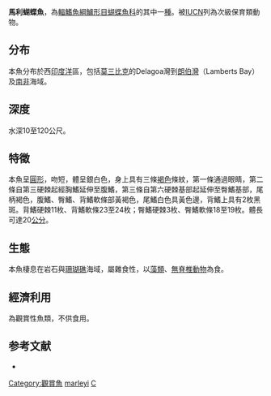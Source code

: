 {{Speciesbox
| name = 馬利蝴蝶魚
| image = Chaetodon marleyi.jpg
| status = lc
| status_system = IUCN3.1
| genus = Chaetodon
| species = marleyi
| authority = {{le|查爾斯·塔特·里根|Charles Tate Regan|Regan}}, 1921
| synonyms = *''Chaetodon notophthalmus''<br /><small>Ahl, 1923</small> 
}}
'''馬利蝴蝶魚'''，為[[輻鰭魚綱|輻鰭魚綱]][[鱸形目|鱸形目]][[蝴蝶魚科|蝴蝶魚科]]的其中一[[種|種]]。被[[IUCN|IUCN]]列為次級保育類動物。

==分布==
本魚分布於西[[印度洋|印度洋]]區，包括[[莫三比克|莫三比克]]的Delagoa灣到[[朗伯灣|朗伯灣]]（Lamberts Bay）及[[南非|南非]]海域。

==深度==
水深10至120公尺。

==特徵==
本魚呈[[圓形|圓形]]，吻短，體呈銀白色，身上具有三條[[褐色|褐色]]條紋，第一條通過眼睛，第二條自第三硬棘起經胸鰭延伸至腹鰭，第三條自第六硬棘基部起延伸至臀鰭基部，尾柄褐色，腹鰭、臀鰭、背鰭軟條部黃褐色，尾鰭白色具黃色邊，背鰭上具有2枚黑斑。背鰭硬棘11枚、背鰭軟條23至24枚；臀鰭硬棘3枚、臀鰭軟條18至19枚。體長可達20[[公分|公分]]。

==生態==
本魚棲息在岩石與[[珊瑚礁|珊瑚礁]]海域，屬雜食性，以[[藻類|藻類]]、[[無脊椎動物|無脊椎動物]]為食。

==經濟利用==
為觀賞性魚類，不供食用。

==参考文献==
*{{FishBase_species|genus=Chaetodon|species=marleyi|year=2011|month=12}}

{{Commons category|Chaetodon marleyi}}
{{Taxonbar|from=Q1994884}}

[[Category:觀賞魚|Category:觀賞魚]]
[[Category:蝴蝶魚屬|marleyi]]
[[Category:1921年描述的魚類|C]]